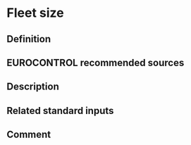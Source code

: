# Fleet size

## Definition

## EUROCONTROL recommended sources

## Description

## Related standard inputs

## Comment

